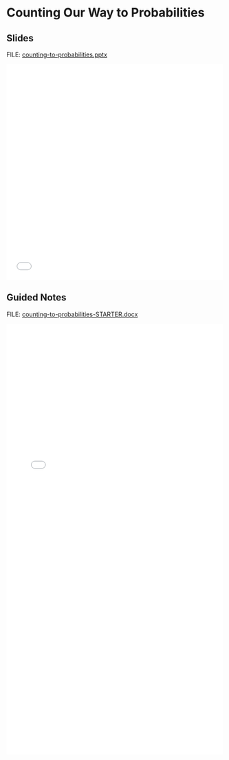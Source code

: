 # Counting Our Way to Probabilities {.unnumbered}

## Slides

FILE: [counting-to-probabilities.pptx](https://github.com/coltongearhart/math125/blob/main/probability/counting-to-probabilitiess.pptx)

<embed src="probability/counting-to-probabilities.pdf" type="application/pdf" width="100%" height="500px"></embed>

## Guided Notes

FILE: [counting-to-probabilities-STARTER.docx](https://github.com/coltongearhart/math125/blob/main/probability/counting-to-probabilities-STARTER.docx)

<embed src="probability/counting-to-probabilities-COMPLETED.pdf" type="application/pdf" width="100%" height="1000px"></embed>
